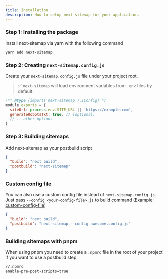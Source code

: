 ```yaml
---
title: Installation
description: How to setup next-sitemap for your application.
---
```


### Step 1: Installing the package

Install next-sitemap via yarn with the following command

```bash
yarn add next-sitemap
```

### Step 2: Creating `next-sitemap.config.js`

Create your `next-sitemap.config.js` file under your project root.

> ✅ `next-sitemap` will load environment variables from `.env` files by default.

```javascript
/** @type {import('next-sitemap').IConfig} */
module.exports = {
  siteUrl: process.env.SITE_URL || 'https://example.com',
  generateRobotsTxt: true, // (optional)
  // ...other options
}
```

### Step 3: Building sitemaps

Add next-sitemap as your postbuild script

```json
{
  "build": "next build",
  "postbuild": "next-sitemap"
}
```

### Custom config file

You can also use a custom config file instead of `next-sitemap.config.js`. Just pass `--config <your-config-file>.js` to build command (Example: [custom-config-file](https://github.com/iamvishnusankar/next-sitemap/tree/master/examples/custom-config-file))

```json
{
  "build": "next build",
  "postbuild": "next-sitemap --config awesome.config.js"
}
```

### Building sitemaps with pnpm

When using pnpm you need to create a `.npmrc` file in the root of your project if you want to use a postbuild step:

```bash
//.npmrc
enable-pre-post-scripts=true
```
